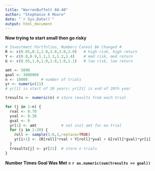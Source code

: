 ```yaml
---
title: "WarrenBuffett 60-40"
author: "Stephanie K Moore"
date: "`r Sys.Date()`"
output: html_document
---
```

**Now trying to start small then go risky**

```r

# Investment Portfolios, Numbers Cannot Be Changed #
R <- c(0.05,0.2,1.0,3.0,3.0,3.0)   # high risk, high return
Y <- c(0.8,0.9,1.1,1.1,1.2,1.4)    # med risk, med return
G <- c(0.95,1.0,1.0,1.0,1.0,1.1)   # low risk, low return

amt <- 5000
goal <- 3000000
n <- 10000      # number of trials
yr <- numeric(21)  
# yr[1] is start of 20 years; yr[21] is end of 20th year

tresults <- numeric(n) # store results from each trial

for (j in 1:n) {
  rval <- 0.70
  yval <- 0.30
  gval <- 0
  yr[1] <- amt           # set init amt for ea trial
  for (i in 1:20) {       
    roll <- sample(1:6,1,replace=TRUE)
    yr[i+1] <- (R[roll]*rval + Y[roll]*yval + G[roll]*gval)*yr[i]
  } 
  tresults[j] <- yr[21]  # store n trials
}
```
  
**Number Times Goal Was Met = `r as.numeric(sum(tresults >= goal))`**
